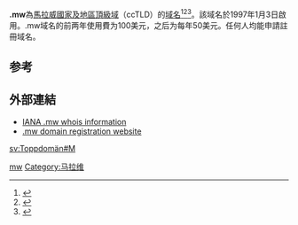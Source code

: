 '''.mw'''為[[马拉维|馬拉威]][[國家及地區頂級域|國家及地區頂級域]]（ccTLD）的[[域名|域名]]<ref>{{Cite book|title=常用电脑词语速查手册|last=何弘主编|first=|publisher=西安：西安出版社|year=2000|isbn=7-80594-644-2|location=|pages=201-202}}</ref><ref>{{Cite book|title=英德汉广播电视技术词典|last=（德）赫伯特·蒂尔曼（Herbert Tillmann）编；梁瑛等译|first=|publisher=北京：中国广播电视出版社|year=2002|isbn=7-5043-3793-5|location=|pages=440-442}}</ref><ref>{{Cite book|title=大学计算机基础|last=刘丕娥主编|first=|publisher=哈尔滨：哈尔滨工业大学出版社|year=2010|isbn=978-7-5603-3056-3|location=|pages=342-345}}</ref>。該域名於1997年1月3日啟用。.mw域名的前两年使用費为100美元，之后为每年50美元。任何人均能申請註冊域名。

== 参考 ==
{{reflist}}

== 外部連結 ==
* [http://www.iana.org/root-whois/mw.htm IANA .mw whois information]{{Wayback|url=http://www.iana.org/root-whois/mw.htm |date=20060419011848 }}
* [http://www.registrar.mw/ .mw domain registration website]{{Wayback|url=http://www.registrar.mw/ |date=20060428163712 }}

{{Internet-stub}}

{{CcTLD}}

[[Category:國家及地區頂級域|mw]]
[[Category:马拉维|Category:马拉维]]

[[sv:Toppdomän#M|sv:Toppdomän#M]]
